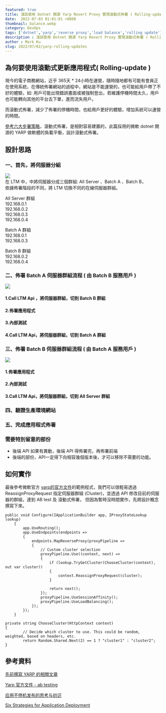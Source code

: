```yaml
---
featured: true
title: 淺談使用 Dotnet 開源 Yarp Revert Proxy 實現滾動式佈署 ( Rolling-update ) - Part's 1 設計思路
date:  2022-07-03 01:01:01 +0800
thumbnail: balance.webp
category: DevOps
tags: ['dotnet','yarp','reverse proxy','load balance','rolling update']
description : 淺談使用 Dotnet 開源 Yarp Revert Proxy 實現滾動式佈署 ( Rolling-update ) - Part's 1 設計思路
author : Mark Ku
slug: 2022/07/02/yarp-rolling-updates
---
```

## 為何要使用滾動式更新應用程式( Rolling-update )
現今的電子商務網站，近乎 365天 * 24小時在運營，隨時隨地都有可能有會員正在使用系統，在傳統佈署網站的過程中，網站是不能運營的，也可能給用戶帶了不好的體驗，如: 用戶可能出現錯誤畫面或被強制登出，若維護停機時間太久，用戶也可能轉向其他的平台去下單，進而流失用戶。  

而滾動式佈署，減少了佈署的停機時間，也給用戶更好的體驗，增加系統可以運營的時間。  


[參考六大步署策略](https://thenewstack.io/deployment-strategies/)，滾動式佈署，是相對容易建置的，此篇採用的微軟 dotnet 開源的 YARP 做軟體的負載平衡，設計滾動式佈署。  

## 設計思路
### 一、首先，將伺服器分組
![](https://i.imgur.com/zSfGciH.png)  
在 LTM 中，中將伺服器分成三個群組:  All Server 、Batch A 、Batch B，  
依據佈署階段的不同，將 LTM 切換不同的在線伺服器群組。

All Server 群組  
192.168.0.1  
192.168.0.2  
192.168.0.3  
192.168.0.4  

Batch A 群組   
192.168.0.1  
192.168.0.3  

Batch B 群組  
192.168.0.2  
192.168.0.4  

### 二、佈署 Batch A 伺服器群組流程 ( 由 Batch B 服務用戶 ) 
![](https://i.imgur.com/dzRKYnd.png)

#### 1.Call LTM Api ，將伺服器群組，切到 Batch B 群組
#### 2.佈署應用程式
#### 3.內部測試
#### 4.Call LTM Api，將伺服器群組，切到 Batch A 群組

### 三、佈署 Batch B 伺服器群組流程 ( 由 Batch A 服務用戶 )

![](https://i.imgur.com/BTe4xnV.png)
#### 1.佈署應用程式
#### 2.內部測試
#### 3.Call LTM Api，將伺服器群組，切到 All Server 群組
### 四、驗證生產環境網站
### 五、完成應用程式佈署

### 需要特別留意的部份
* 後端 API 如果有異動，後端 API 得佈署完，再佈署前端
* 後端的部份，API一定得下向相容幾個版本後，才可以移除不需要的功能。
 
## 如何實作
最後參考微軟官方 [yarp的官方文件](https://microsoft.github.io/reverse-proxy/articles/ab-testing.html)的範例程式，我們可以很輕易透過 ReassignProxyRequest 指定伺服器群組 (Cluster)，並透過 API 修改目前的伺服器的群組，達到 AB test 及 滾動式佈署，
但因為暫時沒時間實作，先將設計概念撰寫下來。

```
public void Configure(IApplicationBuilder app, IProxyStateLookup lookup)
    {
        app.UseRouting();
        app.UseEndpoints(endpoints =>
        {
            endpoints.MapReverseProxy(proxyPipeline =>
            {
                // Custom cluster selection
                proxyPipeline.Use((context, next) =>
                {
                    if (lookup.TryGetCluster(ChooseCluster(context), out var cluster))
                    {
                        context.ReassignProxyRequest(cluster);
                    }

                    return next();
                });
                proxyPipeline.UseSessionAffinity();
                proxyPipeline.UseLoadBalancing();
            });
        });
    }

private string ChooseCluster(HttpContext context)
{
        // Decide which cluster to use. This could be random, weighted, based on headers, etc.
        return Random.Shared.Next(2) == 1 ? "cluster1" : "cluster2";
}
```

## 參考資料
[先前撰寫 YARP 的相關文章](https://blog.markkulab.net/2022/01/13/yarp-reverse-proxy)  

[Yarp 官方文件 - ab testing](https://microsoft.github.io/reverse-proxy/articles/ab-testing.html)  

[应用不停机发布的思考与初识](https://segmentfault.com/a/1190000041000199?fbclid=IwAR2aZheEq9ADoyXk4EckJhjrzb6EGpMFHipK3D88B9L-OUoPkwXW13Wu-yk)  

[Six Strategies for Application Deployment](https://thenewstack.io/deployment-strategies/)  

